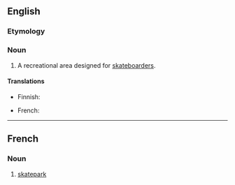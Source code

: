 {{also|skate park}}

==English==
{{wikipedia}}

===Etymology===
{{compound|en|skate|park}}

===Noun===
{{en-noun}}

# A recreational area designed for [[skateboarder]]s.

====Translations====
{{trans-top|recreational area}}
* Finnish: {{t+|fi|skeittipuisto}}
{{trans-mid}}
* French: {{t+|fr|skatepark|m}}
{{trans-bottom}}

----

==French==
{{wikipedia|lang=fr}}

===Noun===
{{fr-noun|m}}

# [[#English|skatepark]]